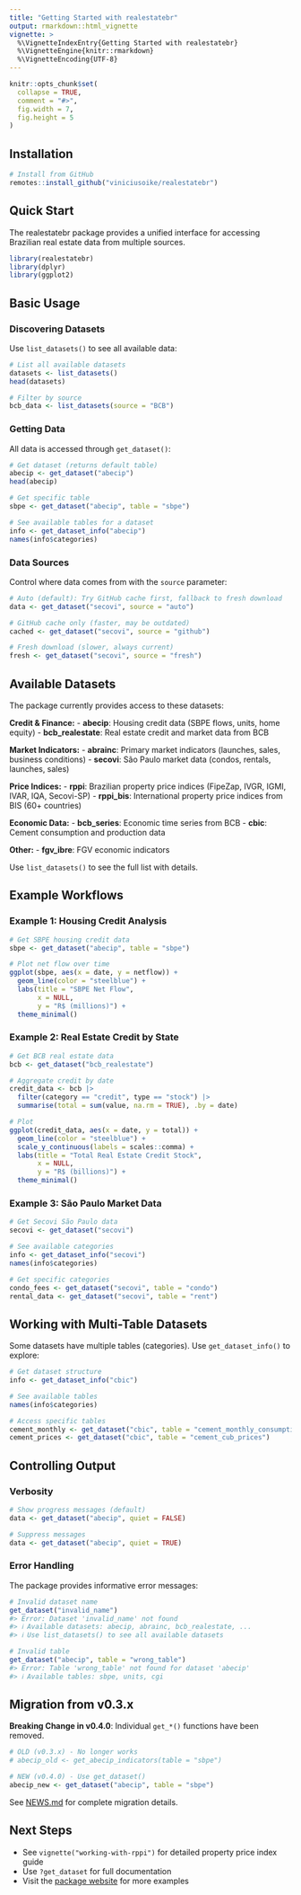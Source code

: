 ```yaml
---
title: "Getting Started with realestatebr"
output: rmarkdown::html_vignette
vignette: >
  %\VignetteIndexEntry{Getting Started with realestatebr}
  %\VignetteEngine{knitr::rmarkdown}
  %\VignetteEncoding{UTF-8}
---
```


```r
knitr::opts_chunk$set(
  collapse = TRUE,
  comment = "#>",
  fig.width = 7,
  fig.height = 5
)
```

## Installation

```r
# Install from GitHub
remotes::install_github("viniciusoike/realestatebr")
```

## Quick Start

The realestatebr package provides a unified interface for accessing Brazilian real estate data from multiple sources.

```r
library(realestatebr)
library(dplyr)
library(ggplot2)
```

## Basic Usage

### Discovering Datasets

Use `list_datasets()` to see all available data:

```r
# List all available datasets
datasets <- list_datasets()
head(datasets)

# Filter by source
bcb_data <- list_datasets(source = "BCB")
```

### Getting Data

All data is accessed through `get_dataset()`:

```r
# Get dataset (returns default table)
abecip <- get_dataset("abecip")
head(abecip)

# Get specific table
sbpe <- get_dataset("abecip", table = "sbpe")

# See available tables for a dataset
info <- get_dataset_info("abecip")
names(info$categories)
```

### Data Sources

Control where data comes from with the `source` parameter:

```r
# Auto (default): Try GitHub cache first, fallback to fresh download
data <- get_dataset("secovi", source = "auto")

# GitHub cache only (faster, may be outdated)
cached <- get_dataset("secovi", source = "github")

# Fresh download (slower, always current)
fresh <- get_dataset("secovi", source = "fresh")
```

## Available Datasets

The package currently provides access to these datasets:

**Credit & Finance:**
- **abecip**: Housing credit data (SBPE flows, units, home equity)
- **bcb_realestate**: Real estate credit and market data from BCB

**Market Indicators:**
- **abrainc**: Primary market indicators (launches, sales, business conditions)
- **secovi**: São Paulo market data (condos, rentals, launches, sales)

**Price Indices:**
- **rppi**: Brazilian property price indices (FipeZap, IVGR, IGMI, IVAR, IQA, Secovi-SP)
- **rppi_bis**: International property price indices from BIS (60+ countries)

**Economic Data:**
- **bcb_series**: Economic time series from BCB
- **cbic**: Cement consumption and production data

**Other:**
- **fgv_ibre**: FGV economic indicators

Use `list_datasets()` to see the full list with details.

## Example Workflows

### Example 1: Housing Credit Analysis

```r
# Get SBPE housing credit data
sbpe <- get_dataset("abecip", table = "sbpe")

# Plot net flow over time
ggplot(sbpe, aes(x = date, y = netflow)) +
  geom_line(color = "steelblue") +
  labs(title = "SBPE Net Flow",
       x = NULL,
       y = "R$ (millions)") +
  theme_minimal()
```

### Example 2: Real Estate Credit by State

```r
# Get BCB real estate data
bcb <- get_dataset("bcb_realestate")

# Aggregate credit by date
credit_data <- bcb |>
  filter(category == "credit", type == "stock") |>
  summarise(total = sum(value, na.rm = TRUE), .by = date)

# Plot
ggplot(credit_data, aes(x = date, y = total)) +
  geom_line(color = "steelblue") +
  scale_y_continuous(labels = scales::comma) +
  labs(title = "Total Real Estate Credit Stock",
       x = NULL,
       y = "R$ (billions)") +
  theme_minimal()
```

### Example 3: São Paulo Market Data

```r
# Get Secovi São Paulo data
secovi <- get_dataset("secovi")

# See available categories
info <- get_dataset_info("secovi")
names(info$categories)

# Get specific categories
condo_fees <- get_dataset("secovi", table = "condo")
rental_data <- get_dataset("secovi", table = "rent")
```

## Working with Multi-Table Datasets

Some datasets have multiple tables (categories). Use `get_dataset_info()` to explore:

```r
# Get dataset structure
info <- get_dataset_info("cbic")

# See available tables
names(info$categories)

# Access specific tables
cement_monthly <- get_dataset("cbic", table = "cement_monthly_consumption")
cement_prices <- get_dataset("cbic", table = "cement_cub_prices")
```

## Controlling Output

### Verbosity

```r
# Show progress messages (default)
data <- get_dataset("abecip", quiet = FALSE)

# Suppress messages
data <- get_dataset("abecip", quiet = TRUE)
```

### Error Handling

The package provides informative error messages:

```r
# Invalid dataset name
get_dataset("invalid_name")
#> Error: Dataset 'invalid_name' not found
#> ℹ Available datasets: abecip, abrainc, bcb_realestate, ...
#> ℹ Use list_datasets() to see all available datasets

# Invalid table
get_dataset("abecip", table = "wrong_table")
#> Error: Table 'wrong_table' not found for dataset 'abecip'
#> ℹ Available tables: sbpe, units, cgi
```

## Migration from v0.3.x

**Breaking Change in v0.4.0**: Individual `get_*()` functions have been removed.

```r
# OLD (v0.3.x) - No longer works
# abecip_old <- get_abecip_indicators(table = "sbpe")

# NEW (v0.4.0) - Use get_dataset()
abecip_new <- get_dataset("abecip", table = "sbpe")
```

See [NEWS.md](../NEWS.md) for complete migration details.

## Next Steps

- See `vignette("working-with-rppi")` for detailed property price index guide
- Use `?get_dataset` for full documentation
- Visit the [package website](https://viniciusoike.github.io/realestatebr/) for more examples
